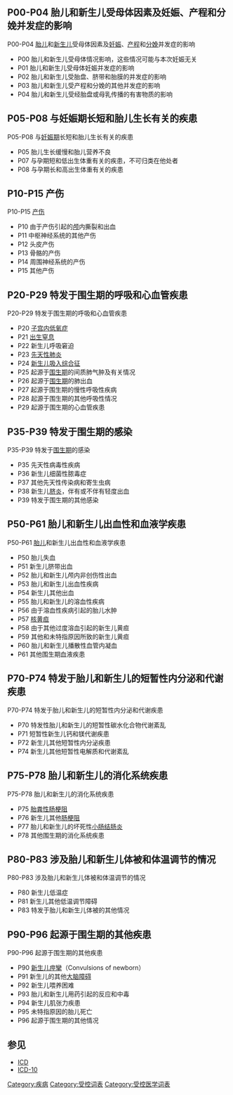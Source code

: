 {{ICD-10A}}

== P00-P04 胎儿和新生儿受母体因素及妊娠、产程和分娩并发症的影响 ==
P00-P04 [[胎儿|胎儿]]和[[新生儿|新生儿]]受母体因素及[[妊娠|妊娠]]、[[产程|产程]]和[[分娩|分娩]]并发症的影响
* P00 胎儿和新生儿受母体情况影响，这些情况可能与本次妊娠无关
* P01 胎儿和新生儿受母体妊娠并发症的影响
* P02 胎儿和新生儿受胎盘、脐带和胎膜的并发症的影响
* P03 胎儿和新生儿受产程和分娩的其他并发症的影响
* P04 胎儿和新生儿受经胎盘或母乳传播的有害物质的影响

== P05-P08 与妊娠期长短和胎儿生长有关的疾患 ==
P05-P08 与[[妊娠期|妊娠期]]长短和胎儿生长有关的疾患
* P05 胎儿生长缓慢和胎儿营养不良
* P07 与孕期短和低出生体重有关的疾患，不可归类在他处者
* P08 与孕期长和高出生体重有关的疾患

== P10-P15 产伤 ==
P10-P15 [[产伤|产伤]]
* P10 由于产伤引起的[[颅|颅]]内撕裂和出血
* P11 中枢神经系统的其他产伤
* P12 头皮产伤
* P13 骨骼的产伤
* P14 周围神经系统的产伤
* P15 其他产伤

== P20-P29 特发于围生期的呼吸和心血管疾患 ==
P20-P29 特发于围生期的呼吸和心血管疾患
* P20 [[子宫内低氧症|子宫内低氧症]]
* P21 [[出生窒息|出生窒息]]
* P22 新生儿呼吸窘迫
* P23 [[先天性肺炎|先天性肺炎]]
* P24 [[新生儿吸入综合征|新生儿吸入综合征]]
* P25 起源于[[围生期|围生期]]的间质肺气肿及有关情况
* P26 起源于[[围生期|围生期]]的肺出血
* P27 起源于围生期的慢性呼吸性疾病
* P28 起源于围生期的其他呼吸性情况
* P29 起源于围生期的心血管疾患

== P35-P39 特发于围生期的感染 ==
P35-P39 特发于[[围生期|围生期]]的感染
* P35 先天性病毒性疾病
* P36 新生儿细菌性脓毒症
* P37 其他先天性传染病和寄生虫病
* P38 新生儿[[脐炎|脐炎]]，伴有或不伴有轻度出血
* P39 特发于围生期的其他感染

== P50-P61 胎儿和新生儿出血性和血液学疾患 ==
P50-P61 [[胎儿|胎儿]]和新生儿出血性和血液学疾患
* P50 胎儿失血
* P51 新生儿脐带出血
* P52 胎儿和新生儿颅内非创伤性出血
* P53 胎儿和新生儿出血性疾病
* P54 新生儿其他出血
* P55 胎儿和新生儿的溶血性疾病
* P56 由于溶血性疾病引起的胎儿水肿
* P57 [[核黄疸|核黄疸]]
* P58 由于其他过度溶血引起的新生儿黄疸
* P59 其他和未特指原因所致的新生儿黄疸
* P60 胎儿和新生儿播散性血管内凝血
* P61 其他围生期血液疾患

== P70-P74 特发于胎儿和新生儿的短暂性内分泌和代谢疾患 ==
P70-P74 特发于胎儿和新生儿的短暂性内分泌和代谢疾患
* P70 特发性胎儿和新生儿的短暂性碳水化合物代谢紊乱
* P71 短暂性新生儿钙和镁代谢疾患
* P72 新生儿其他短暂性内分泌疾患
* P74 新生儿其他短暂性电解质和代谢紊乱

== P75-P78 胎儿和新生儿的消化系统疾患 ==
P75-P78 胎儿和新生儿的消化系统疾患
* P75 [[胎粪性肠梗阻|胎粪性肠梗阻]]
* P76 新生儿其他[[肠梗阻|肠梗阻]]
* P77 胎儿和新生儿的坏死性[[小肠|小肠]][[结肠炎|结肠炎]]
* P78 其他围生期的消化系统疾患

== P80-P83 涉及胎儿和新生儿体被和体温调节的情况 ==
P80-P83 涉及胎儿和新生儿体被和体温调节的情况
* P80 新生儿低温症
* P81 新生儿其他低温调节障碍
* P83 特发于胎儿和新生儿体被的其他情况

== P90-P96 起源于围生期的其他疾患 ==
P90-P96 起源于围生期的其他疾患
* P90 [[新生儿痙攣|新生儿痙攣]]（Convulsions of newborn）
* P91 新生儿的其他[[大脑障碍|大脑障碍]]
* P92 新生儿喂养困难
* P93 胎儿和新生儿用药引起的反应和中毒
* P94 新生儿肌张力疾患
* P95 未特指原因的胎儿死亡
* P96 起源于围生期的其他情况

== 参见 ==
*[[ICD|ICD]]
*[[ICD-10|ICD-10]]

{{Medical conditions}}
{{Certain conditions originating in the perinatal period}}

[[Category:疾病|Category:疾病]]
[[Category:受控词表|Category:受控词表]]
[[Category:受控医学词表|Category:受控医学词表]]